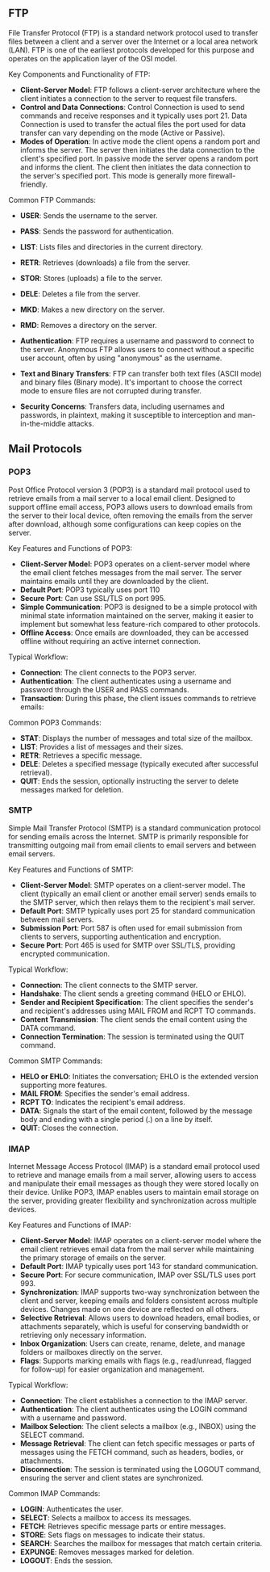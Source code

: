 
<ChatWindow />

## FTP

File Transfer Protocol (FTP) is a standard network protocol used to transfer files between a client and a server over the Internet or a local area network (LAN). FTP is one of the earliest protocols developed for this purpose and operates on the application layer of the OSI model.

Key Components and Functionality of FTP:

- **Client-Server Model**: FTP follows a client-server architecture where the client initiates a connection to the server to request file transfers.
- **Control and Data Connections**: Control Connection is used to send commands and receive responses and it typically uses port 21. Data Connection is used to transfer the actual files the port used for data transfer can vary depending on the mode (Active or Passive).
- **Modes of Operation**: In active mode the client opens a random port and informs the server. The server then initiates the data connection to the client's specified port. In passive mode the server opens a random port and informs the client. The client then initiates the data connection to the server's specified port. This mode is generally more firewall-friendly.

Common FTP Commands:

- **USER**: Sends the username to the server.
- **PASS**: Sends the password for authentication.
- **LIST**: Lists files and directories in the current directory.
- **RETR**: Retrieves (downloads) a file from the server.
- **STOR**: Stores (uploads) a file to the server.
- **DELE**: Deletes a file from the server.
- **MKD**: Makes a new directory on the server.
- **RMD**: Removes a directory on the server.

- **Authentication**: FTP requires a username and password to connect to the server. Anonymous FTP allows users to connect without a specific user account, often by using "anonymous" as the username.
- **Text and Binary Transfers**: FTP can transfer both text files (ASCII mode) and binary files (Binary mode). It's important to choose the correct mode to ensure files are not corrupted during transfer.
- **Security Concerns**: Transfers data, including usernames and passwords, in plaintext, making it susceptible to interception and man-in-the-middle attacks.

## Mail Protocols

### POP3

Post Office Protocol version 3 (POP3) is a standard mail protocol used to retrieve emails from a mail server to a local email client. Designed to support offline email access, POP3 allows users to download emails from the server to their local device, often removing the emails from the server after download, although some configurations can keep copies on the server.

Key Features and Functions of POP3:

- **Client-Server Model**: POP3 operates on a client-server model where the email client fetches messages from the mail server. The server maintains emails until they are downloaded by the client.
- **Default Port**: POP3 typically uses port 110
- **Secure Port**: Can use SSL/TLS on port 995.
- **Simple Communication**: POP3 is designed to be a simple protocol with minimal state information maintained on the server, making it easier to implement but somewhat less feature-rich compared to other protocols.
- **Offline Access**: Once emails are downloaded, they can be accessed offline without requiring an active internet connection.

Typical Workflow:

- **Connection**: The client connects to the POP3 server.
- **Authentication**: The client authenticates using a username and password through the USER and PASS commands.
- **Transaction**: During this phase, the client issues commands to retrieve emails:

Common POP3 Commands:

- **STAT**: Displays the number of messages and total size of the mailbox.
- **LIST**: Provides a list of messages and their sizes.
- **RETR**: Retrieves a specific message.
- **DELE**: Deletes a specified message (typically executed after successful retrieval).
- **QUIT**: Ends the session, optionally instructing the server to delete messages marked for deletion.

### SMTP

Simple Mail Transfer Protocol (SMTP) is a standard communication protocol for sending emails across the Internet. SMTP is primarily responsible for transmitting outgoing mail from email clients to email servers and between email servers.

Key Features and Functions of SMTP:

- **Client-Server Model**: SMTP operates on a client-server model. The client (typically an email client or another email server) sends emails to the SMTP server, which then relays them to the recipient's mail server.
- **Default Port**: SMTP typically uses port 25 for standard communication between mail servers.
- **Submission Port**: Port 587 is often used for email submission from clients to servers, supporting authentication and encryption.
- **Secure Port**: Port 465 is used for SMTP over SSL/TLS, providing encrypted communication.

Typical Workflow:

- **Connection**: The client connects to the SMTP server.
- **Handshake**: The client sends a greeting command (HELO or EHLO).
- **Sender and Recipient Specification**: The client specifies the sender's and recipient's addresses using MAIL FROM and RCPT TO commands.
- **Content Transmission**: The client sends the email content using the DATA command.
- **Connection Termination**: The session is terminated using the QUIT command.

Common SMTP Commands:

- **HELO or EHLO**: Initiates the conversation; EHLO is the extended version supporting more features.
- **MAIL FROM**: Specifies the sender's email address.
- **RCPT TO**: Indicates the recipient's email address.
- **DATA**: Signals the start of the email content, followed by the message body and ending with a single period (.) on a line by itself.
- **QUIT**: Closes the connection.

### IMAP

Internet Message Access Protocol (IMAP) is a standard email protocol used to retrieve and manage emails from a mail server, allowing users to access and manipulate their email messages as though they were stored locally on their device. Unlike POP3, IMAP enables users to maintain email storage on the server, providing greater flexibility and synchronization across multiple devices.

Key Features and Functions of IMAP:

- **Client-Server Model**: IMAP operates on a client-server model where the email client retrieves email data from the mail server while maintaining the primary storage of emails on the server.
- **Default Port**: IMAP typically uses port 143 for standard communication.
- **Secure Port**: For secure communication, IMAP over SSL/TLS uses port 993.
- **Synchronization**: IMAP supports two-way synchronization between the client and server, keeping emails and folders consistent across multiple devices. Changes made on one device are reflected on all others.
- **Selective Retrieval**: Allows users to download headers, email bodies, or attachments separately, which is useful for conserving bandwidth or retrieving only necessary information.
- **Inbox Organization**: Users can create, rename, delete, and manage folders or mailboxes directly on the server.
- **Flags**: Supports marking emails with flags (e.g., read/unread, flagged for follow-up) for easier organization and management.

Typical Workflow:

- **Connection**: The client establishes a connection to the IMAP server.
- **Authentication**: The client authenticates using the LOGIN command with a username and password.
- **Mailbox Selection**: The client selects a mailbox (e.g., INBOX) using the SELECT command.
- **Message Retrieval**: The client can fetch specific messages or parts of messages using the FETCH command, such as headers, bodies, or attachments.
- **Disconnection**: The session is terminated using the LOGOUT command, ensuring the server and client states are synchronized.

Common IMAP Commands:

- **LOGIN**: Authenticates the user.
- **SELECT**: Selects a mailbox to access its messages.
- **FETCH**: Retrieves specific message parts or entire messages.
- **STORE**: Sets flags on messages to indicate their status.
- **SEARCH**: Searches the mailbox for messages that match certain criteria.
- **EXPUNGE**: Removes messages marked for deletion.
- **LOGOUT**: Ends the session.
